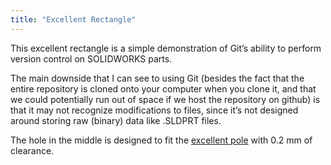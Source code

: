 ```yaml
---
title: "Excellent Rectangle"
---
```


This excellent rectangle is a simple demonstration of Git's ability to perform version control on SOLIDWORKS parts.

The main downside that I can see to using Git (besides the fact that the entire repository is cloned onto your computer when you clone it, and that we could potentially run out of space if we host the repository on github) is that it may not recognize modifications to files, since it's not designed around storing raw (binary) data like .SLDPRT files.

The hole in the middle is designed to fit the [excellent pole](Excellent_pole.qmd) with 0.2 mm of clearance.